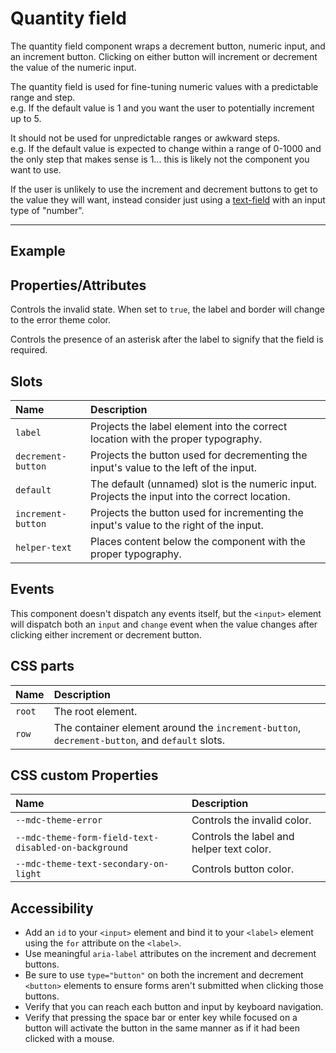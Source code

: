 
<PageSection>

# Quantity field

The quantity field component wraps a decrement button, numeric input, and an increment button. Clicking on either button will increment or decrement the value of the numeric input.

The quantity field is used for fine-tuning numeric values with a predictable range and step.  
e.g. If the default value is 1 and you want the user to potentially increment up to 5.

It should not be used for unpredictable ranges or awkward steps.  
e.g. If the default value is expected to change within a range of 0-1000 and the only step that makes sense is 1... this is likely not the component you want to use.

If the user is unlikely to use the increment and decrement buttons to get to the value they will want, instead consider just using a [text-field](?path=/story/components-text-field--default) with an input type of "number".

</PageSection>

---

<PageSection>

## Example

<LiveDemo layout="column" codeHtml={QuantityFieldDefaultHtml()}>
  <QuantityFieldDemo/>
</LiveDemo>

</PageSection>

<PageSection>

## Properties/Attributes

<PropertyDef name="invalid" type="boolean" defaultValue="false">

Controls the invalid state. When set to `true`, the label and border will change to the error theme color.
  
</PropertyDef>

<PropertyDef name="required" type="boolean" defaultValue="false">

Controls the presence of an asterisk after the label to signify that the field is required.

</PropertyDef>

</PageSection>

<PageSection>

## Slots

| Name                           | Description
| :------------------------------| :----------------
| `label`                        | Projects the label element into the correct location with the proper typography.
| `decrement-button`             | Projects the button used for decrementing the input's value to the left of the input.
| `default`                      | The default (unnamed) slot is the numeric input. Projects the input into the correct location.
| `increment-button`             | Projects the button used for incrementing the input's value to the right of the input.
| `helper-text`                  | Places content below the component with the proper typography.

</PageSection>

<PageSection>

## Events

This component doesn't dispatch any events itself, but the `<input>` element will dispatch both an `input` and `change` event when the value changes
after clicking either increment or decrement button.

</PageSection>

<PageSection>

## CSS parts

| Name                                   | Description
| :--------------------------------------| :---------------
| `root`                                 | The root element.
| `row`                                  | The container element around the `increment-button`, `decrement-button`, and `default` slots.

</PageSection>

<PageSection>

## CSS custom Properties

| Name                                                       | Description
| :----------------------------------------------------------| :---------------
| `--mdc-theme-error`                                        | Controls the invalid color.
| `--mdc-theme-form-field-text-disabled-on-background`       | Controls the label and helper text color.
| `--mdc-theme-text-secondary-on-light`                      | Controls button color.

</PageSection>

<PageSection>

## Accessibility

- Add an `id` to your `<input>` element and bind it to your `<label>` element using the `for` attribute on the `<label>`.
- Use meaningful `aria-label` attributes on the increment and decrement buttons.
- Be sure to use `type="button"` on both the increment and decrement `<button>` elements to ensure forms aren't submitted when clicking those buttons.
- Verify that you can reach each button and input by keyboard navigation.
- Verify that pressing the space bar or enter key while focused on a button will activate the button in the same manner as if it had been clicked with a mouse.

</PageSection>
